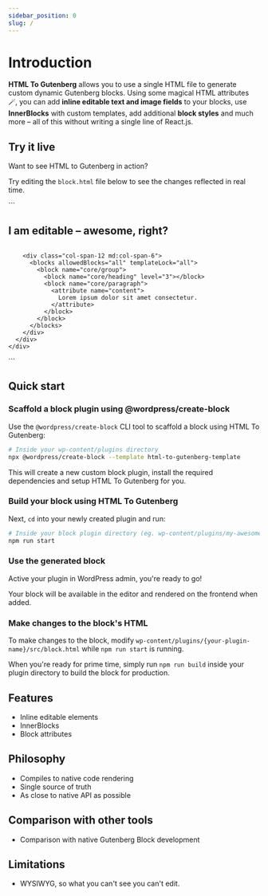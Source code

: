 ```yaml
---
sidebar_position: 0
slug: /
---
```



# Introduction

**HTML To Gutenberg** allows you to use a single HTML file to generate custom dynamic Gutenberg blocks. Using some magical HTML attributes 🪄, you can add **inline editable text and image fields** to your blocks, use **InnerBlocks** with custom templates, add additional **block styles** and much more – all of this without writing a single line of React.js.

## Try it live

Want to see HTML to Gutenberg in action?

Try editing the `block.html` file below to see the changes reflected in real time.

<SideBySideEditor>
  ```
  <section class="py-20 bg-blue-200" data-parent="custom/parent-block" data-editing-mode="contentOnly">
    <div class="container">
      <div class="grid grid-cols-12 gap-4">
        <div class="col-span-12 md:col-span-6">
          <h2 class="text-2xl" data-attribute="section_title">I am editable – awesome, right?</h2>
          <img class="aspect-square object-cover" data-attribute="section_image" />
        </div>

        <div class="col-span-12 md:col-span-6">
          <blocks allowedBlocks="all" templateLock="all">
            <block name="core/group">
              <block name="core/heading" level="3"></block>
              <block name="core/paragraph">
                <attribute name="content">
                  Lorem ipsum dolor sit amet consectetur.
                </attribute>
              </block>
            </block>
          </blocks>
        </div>
      </div>
    </div>

  </section>
  ```
</SideBySideEditor>

## Quick start

### Scaffold a block plugin using @wordpress/create-block

Use the `@wordpress/create-block` CLI tool to scaffold a block using HTML To Gutenberg:

```bash
# Inside your wp-content/plugins directory
npx @wordpress/create-block --template html-to-gutenberg-template
```

This will create a new custom block plugin, install the required dependencies and setup HTML To Gutenberg for you.

### Build your block using HTML To Gutenberg

Next, `cd` into your newly created plugin and run:

```bash
# Inside your block plugin directory (eg. wp-content/plugins/my-awesome-block)
npm run start
```

### Use the generated block

Active your plugin in WordPress admin, you're ready to go!

Your block will be available in the editor and rendered on the frontend when added.

### Make changes to the block's HTML

To make changes to the block, modify `wp-content/plugins/{your-plugin-name}/src/block.html` while `npm run start` is running.

When you're ready for prime time, simply run `npm run build` inside your plugin directory to build the block for production.

## Features

- Inline editable elements
- InnerBlocks
- Block attributes

## Philosophy

- Compiles to native code rendering
- Single source of truth
- As close to native API as possible

## Comparison with other tools

- Comparison with native Gutenberg Block development

## Limitations

- WYSIWYG, so what you can't see you can't edit.
